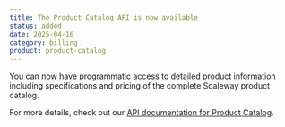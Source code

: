 ```yaml
---
title: The Product Catalog API is now available
status: added
date: 2025-04-16
category: billing
product: product-catalog
---
```


You can now have programmatic access to detailed product information including specifications and pricing of the complete Scaleway product catalog.

For more details, check out our [API documentation for Product Catalog](https://www.scaleway.com/en/developers/api/product-catalog/public-catalog-api/).


